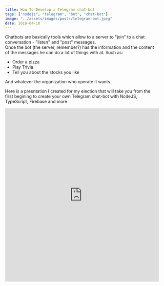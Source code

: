 ```yaml
---
title: How To Develop a Telegram chat-bot
tags: ["nodejs", "telegram", "bot", "chat-bot"]
image: "../assets/images/posts/telegram-bot.jpeg"
date: 2018-04-10
---
```


Chatbots are basically tools which allow to a server to "join" to a chat conversation - "listen" and "post" messages.<br />
Once the bot (the server, remember?) has the information and the content of the messages he can do a lot of things with at. Such as:

- Order a pizza
- Play Trivia
- Tell you about the stocks you like

And whatever the organization who operate it wants.

Here is a presntation I created for my election that will take you from the first begining to create your own Telegram chat-bot with NodeJS, TypeScript, Firebase and more

<iframe
  src="https://docs.google.com/presentation/d/e/2PACX-1vSThbK-mPJQqYqYerjVUHS8LCe4-IGMIscij_Sa7Cw2lMyEiP88Hte6WdTuUrb3F7hea1Ty4kKAN1LM/embed?start=false&loop=false&delayms=3000"
  frameborder="0"
  width="100%"
  height="569"
  allowfullscreen="true"
  mozallowfullscreen="true"
  webkitallowfullscreen="true"
></iframe>
